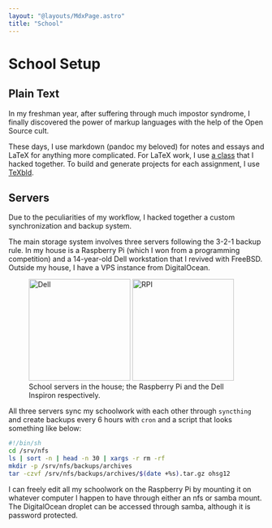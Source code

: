 ```yaml
---
layout: "@layouts/MdxPage.astro"
title: "School"
---
```


# School Setup


## Plain Text

In my freshman year, after suffering through much impostor syndrome, I finally
discovered the power of markup languages with the help of the Open Source cult.

These days, I use markdown (pandoc my beloved) for notes and essays and LaTeX
for anything more complicated. For LaTeX work, I use [a class](/code/juni.cls)
that I hacked together. To build and generate projects for each assignment, I
use [TeXbld](/dev/#texbld).

## Servers

Due to the peculiarities of my workflow, I hacked together a custom
synchronization and backup system.

The main storage system involves three servers following the 3-2-1 backup rule.
In my house is a Raspberry Pi (which I won from a programming competition) and a
14-year-old Dell workstation that I revived with FreeBSD. Outside my house, I
have a VPS instance from DigitalOcean.


<figure>
  <div class="flex flex-wrap justify-center items-center gap-3">
    <Image src={RPI} width={400} style="width:200px;" alt="Dell" />
    <Image src={Dell} width={400} style="width:200px;" alt="RPI" />
  </div>
  <figcaption class="text-center">
    School servers in the house; the Raspberry Pi and the Dell Inspiron respectively.
  </figcaption>
</figure>

All three servers sync my schoolwork with each other through `syncthing` and
create backups every 6 hours with `cron` and a script that looks something like
below:

```sh
#!/bin/sh
cd /srv/nfs
ls | sort -n | head -n 30 | xargs -r rm -rf
mkdir -p /srv/nfs/backups/archives
tar -czvf /srv/nfs/backups/archives/$(date +%s).tar.gz ohsg12
```

I can freely edit all my schoolwork on the Raspberry Pi by mounting it on
whatever computer I happen to have through either an nfs or samba mount. The
DigitalOcean droplet can be accessed through samba, although it is password
protected.
